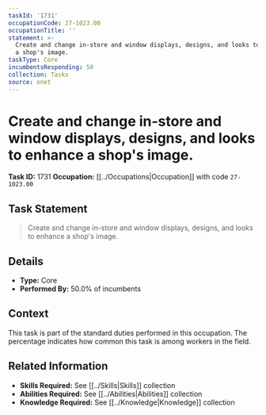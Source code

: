 ```yaml
---
taskId: '1731'
occupationCode: 27-1023.00
occupationTitle: ''
statement: >-
  Create and change in-store and window displays, designs, and looks to enhance
  a shop's image.
taskType: Core
incumbentsResponding: 50
collection: Tasks
source: onet
---
```

# Create and change in-store and window displays, designs, and looks to enhance a shop's image.

**Task ID:** 1731
**Occupation:** [[../Occupations|Occupation]] with code `27-1023.00`

## Task Statement

> Create and change in-store and window displays, designs, and looks to enhance a shop's image.

## Details

- **Type:** Core
- **Performed By:** 50.0% of incumbents

## Context

This task is part of the standard duties performed in this occupation. The percentage indicates how common this task is among workers in the field.

## Related Information

- **Skills Required:** See [[../Skills|Skills]] collection
- **Abilities Required:** See [[../Abilities|Abilities]] collection
- **Knowledge Required:** See [[../Knowledge|Knowledge]] collection
